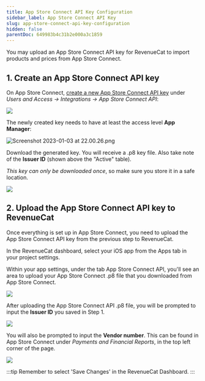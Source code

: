 ```yaml
---
title: App Store Connect API Key Configuration
sidebar_label: App Store Connect API Key
slug: app-store-connect-api-key-configuration
hidden: false
parentDoc: 649983b4c31b2e000a3c1859
---
```


You may upload an App Store Connect API key for RevenueCat to import products and prices from App Store Connect.

## 1. Create an App Store Connect API key

On App Store Connect, [create a new App Store Connect API key](https://developer.apple.com/documentation/appstoreconnectapi/creating_api_keys_for_app_store_connect_api) under _Users and Access → Integrations → App Store Connect API_:

![](/images/SCR-20240327-jzhm.png)

The newly created key needs to have at least the access level **App Manager**:

![](/images/2153907-generate_api_key_14292ba4f98a1605112ec92c3e634795.png "Screenshot 2023-01-03 at 22.00.26.png")

Download the generated key. You will receive a .p8 key file. Also take note of the **Issuer ID** (shown above the "Active" table).

_This key can only be downloaded once_, so make sure you store it in a safe location.

![](/images/SCR-20240327-jzum.png)

## 2. Upload the App Store Connect API key to RevenueCat

Once everything is set up in App Store Connect, you need to upload the App Store Connect API key from the previous step to RevenueCat.

In the RevenueCat dashboard, select your iOS app from the Apps tab in your project settings.

Within your app settings, under the tab App Store Connect API, you'll see an area to upload your App Store Connect .p8 file that you downloaded from App Store Connect.

![](/images/SCR-20240327-kakv.png)

After uploading the App Store Connect API .p8 file, you will be prompted to input the **Issuer ID** you saved in Step 1.

![](/images/SCR-20240327-kcdv.png)

You will also be prompted to input the **Vendor number**. This can be found in App Store Connect under _Payments and Financial Reports_, in the top left corner of the page.

![](/images/SCR-20240327-kdtw.png)

:::tip
Remember to select 'Save Changes' in the RevenueCat Dashboard.
:::
